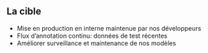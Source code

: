 ## La cible
- Mise en production en interne maintenue par nos développeurs
- Flux d'annotation continu: données de test récentes
- Améliorer surveillance et maintenance de nos modèles